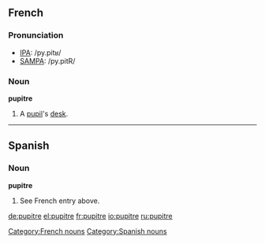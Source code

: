 ==French==

===Pronunciation===
*[[w:IPA|IPA]]: /py.pitʁ/
*[[w:SAMPA|SAMPA]]: /py.pitR/

===Noun===
'''pupitre'''

# A [[pupil]]'s [[desk]].

----
==Spanish==
===Noun===
'''pupitre'''

# See French entry above.

[[Category:French nouns]]
[[Category:Spanish nouns]]

[[de:pupitre]]
[[el:pupitre]]
[[fr:pupitre]]
[[io:pupitre]]
[[ru:pupitre]]